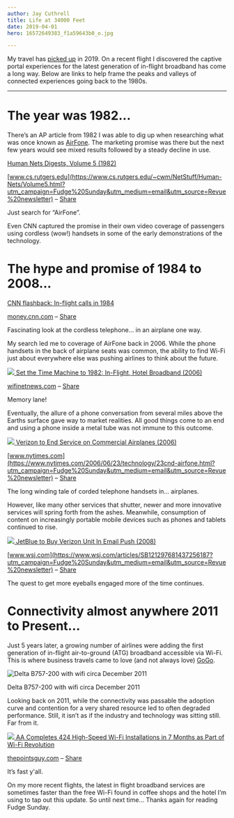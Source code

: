 ```yaml
---
author: Jay Cuthrell
title: Life at 34000 Feet
date: 2019-04-01
hero: 16572649383_f1a59643b0_o.jpg

--- 
```

 
My travel has [picked up](https://jaycuthrell.com/my-eighth-year-at-vce/?utm_campaign=Fudge%20Sunday&utm_medium=email&utm_source=Revue%20newsletter) in 2019. On a recent flight I discovered the captive portal experiences for the latest generation of in-flight broadband has come a long way. Below are links to help frame the peaks and valleys of connected experiences going back to the 1980s.  
  
* * *  
  
The year was 1982...  
==================== 
 
There’s an AP article from 1982 I was able to dig up when researching what was once known as [AirFone](https://en.wikipedia.org/wiki/Airfone?utm_campaign=Fudge%20Sunday&utm_medium=email&utm_source=Revue%20newsletter). The marketing promise was there but the next few years would see mixed results followed by a steady decline in use.  
  
[Human Nets Digests, Volume 5 (1982)](https://www.cs.rutgers.edu/~cwm/NetStuff/Human-Nets/Volume5.html?utm_campaign=Fudge%20Sunday&utm_medium=email&utm_source=Revue%20newsletter)

[www.cs.rutgers.edu](https://www.cs.rutgers.edu/~cwm/NetStuff/Human-Nets/Volume5.html?utm_campaign=Fudge%20Sunday&utm_medium=email&utm_source=Revue%20newsletter) – [Share](http://rev.vu/4KX2Qw?utm_campaign=Issue&utm_content=share&utm_medium=email&utm_source=Fudge+Sunday)

Just search for “AirFone”.  
  
Even CNN captured the promise in their own video coverage of passengers using
cordless (wow!) handsets in some of the early demonstrations of the
technology.  
  
The hype and promise of 1984 to 2008...
=======================================  
  
[CNN flashback: In-flight calls in 1984](https://money.cnn.com/video/technology/2013/11/22/t-airfone-flashback-1984.cnnmoney/?utm_campaign=Fudge%20Sunday&utm_medium=email&utm_source=Revue%20newsletter)

[money.cnn.com](https://money.cnn.com/video/technology/2013/11/22/t-airfone-flashback-1984.cnnmoney/?utm_campaign=Fudge%20Sunday&utm_medium=email&utm_source=Revue%20newsletter) – [Share](http://rev.vu/4KX2Zx?utm_campaign=Issue&utm_content=share&utm_medium=email&utm_source=Fudge+Sunday)

Fascinating look at the cordless telephone… in an airplane one way.  
  
My search led me to coverage of AirFone back in 2006. While the phone handsets
in the back of airplane seats was common, the ability to find Wi-Fi just about
everywhere else was pushing airlines to think about the future.  
  
[![](./index_files/FM_Tech_Advertise_Vertical.jpg) ](https://wifinetnews.com/archives/2006/06/set_the_time_machine_to_1982_in-flight_hotel_broadband.html?utm_campaign=Fudge%20Sunday&utm_medium=email&utm_source=Revue%20newsletter)[Set the Time Machine to 1982: In-Flight, Hotel Broadband (2006)](https://wifinetnews.com/archives/2006/06/set_the_time_machine_to_1982_in-flight_hotel_broadband.html?utm_campaign=Fudge%20Sunday&utm_medium=email&utm_source=Revue%20newsletter)

[wifinetnews.com](https://wifinetnews.com/archives/2006/06/set_the_time_machine_to_1982_in-flight_hotel_broadband.html?utm_campaign=Fudge%20Sunday&utm_medium=email&utm_source=Revue%20newsletter) – [Share](http://rev.vu/DVnP6Q?utm_campaign=Issue&utm_content=share&utm_medium=email&utm_source=Fudge+Sunday)

Memory lane!
  
Eventually, the allure of a phone conversation from several miles above the
Earths surface gave way to market realities. All good things come to an end
and using a phone inside a metal tube was not immune to this outcome.  
  
[![](./index_files/t_logo_291_black.png) ](https://www.nytimes.com/2006/06/23/technology/23cnd-airfone.html?utm_campaign=Fudge%20Sunday&utm_medium=email&utm_source=Revue%20newsletter)[Verizon to End Service on Commercial Airplanes (2006)](https://www.nytimes.com/2006/06/23/technology/23cnd-airfone.html?utm_campaign=Fudge%20Sunday&utm_medium=email&utm_source=Revue%20newsletter)

[www.nytimes.com](https://www.nytimes.com/2006/06/23/technology/23cnd-airfone.html?utm_campaign=Fudge%20Sunday&utm_medium=email&utm_source=Revue%20newsletter) – [Share](http://rev.vu/V41x51?utm_campaign=Issue&utm_content=share&utm_medium=email&utm_source=Fudge+Sunday)

The long winding tale of corded telephone handsets in… airplanes.  
  
However, like many other services that shutter, newer and more innovative
services will spring forth from the ashes. Meanwhile, consumption of content
on increasingly portable mobile devices such as phones and tablets continued
to rise.  
  
[![](./index_files/wsj-social-share.png) ](https://www.wsj.com/articles/SB121297681437256187?utm_campaign=Fudge%20Sunday&utm_medium=email&utm_source=Revue%20newsletter)[JetBlue to Buy Verizon Unit In Email Push (2008)](https://www.wsj.com/articles/SB121297681437256187?utm_campaign=Fudge%20Sunday&utm_medium=email&utm_source=Revue%20newsletter)

[www.wsj.com](https://www.wsj.com/articles/SB121297681437256187?utm_campaign=Fudge%20Sunday&utm_medium=email&utm_source=Revue%20newsletter) – [Share](http://rev.vu/lVN4eP?utm_campaign=Issue&utm_content=share&utm_medium=email&utm_source=Fudge+Sunday)

The quest to get more eyeballs engaged more of the time continues.  
  
Connectivity almost anywhere 2011 to Present...
===============================================  
  
Just 5 years later, a growing number of airlines were adding the first generation of in-flight air-to-ground (ATG) broadband accessible via Wi-Fi. This is where business travels came to love (and not always love) [GoGo](https://en.wikipedia.org/wiki/Gogo_Business_Aviation?utm_campaign=Fudge%20Sunday&utm_medium=email&utm_source=Revue%20newsletter).  
  
![Delta B757-200 with wifi circa December 2011](./index_files/gogo.jpg)

Delta B757-200 with wifi circa December 2011  
  
Looking back on 2011, while the connectivity was passable the adoption curve
and contention for a very shared resource led to often degraded performance.
Still, it isn’t as if the industry and technology was sitting still. Far from
it.  
  
[![](./index_files/American-Airlines_Aircraft-Interiors-AA-Transcon-Business-Class-Male-Wifi.jpg) ](https://thepointsguy.com/news/state-of-american-airlines-wifi/?utm_campaign=Fudge%20Sunday&utm_medium=email&utm_source=Revue%20newsletter)[AA Completes 424 High-Speed Wi-Fi Installations in 7 Months as Part of Wi-Fi Revolution](https://thepointsguy.com/news/state-of-american-airlines-wifi/?utm_campaign=Fudge%20Sunday&utm_medium=email&utm_source=Revue%20newsletter)

[thepointsguy.com](https://thepointsguy.com/news/state-of-american-airlines-wifi/?utm_campaign=Fudge%20Sunday&utm_medium=email&utm_source=Revue%20newsletter) – [Share](http://rev.vu/3B1D4O?utm_campaign=Issue&utm_content=share&utm_medium=email&utm_source=Fudge+Sunday)

It’s fast y'all.  
  
On my more recent flights, the latest in flight broadband services are
sometimes faster than the free Wi-Fi found in coffee shops and the hotel I’m
using to tap out this update. So until next time… Thanks again for reading
Fudge Sunday.  
